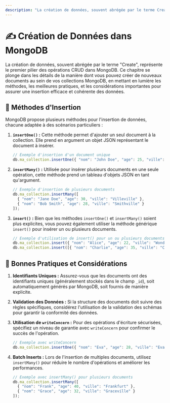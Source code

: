 ```yaml
---
description: "La création de données, souvent abrégée par le terme Create, représente le premier pilier des opérations CRUD dans MongoDB. Ce chapitre se plonge dans les détails de la manière dont vous pouvez créer de nouveaux documents au sein de vos collections MongoDB, en mettant en lumière les méthodes, les meilleures pratiques, et les considérations importantes pour assurer une insertion efficace et cohérente des données."
---
```


# ✍️ Création de Données dans MongoDB

La création de données, souvent abrégée par le terme "Create", représente le premier pilier des opérations CRUD dans MongoDB. Ce chapitre se plonge dans les détails de la manière dont vous pouvez créer de nouveaux documents au sein de vos collections MongoDB, en mettant en lumière les méthodes, les meilleures pratiques, et les considérations importantes pour assurer une insertion efficace et cohérente des données.

## 🍃 Méthodes d'Insertion

MongoDB propose plusieurs méthodes pour l'insertion de données, chacune adaptée à des scénarios particuliers :

1. **`insertOne()` :** Cette méthode permet d'ajouter un seul document à la collection. Elle prend en argument un objet JSON représentant le document à insérer.

    ```javascript copy
    // Exemple d'insertion d'un document unique
    db.ma_collection.insertOne({ "nom": "John Doe", "age": 25, "ville": "Villebourg" });
    ```

2. **`insertMany()` :** Utilisée pour insérer plusieurs documents en une seule opération, cette méthode prend un tableau d'objets JSON en tant qu'argument.

    ```javascript copy
    // Exemple d'insertion de plusieurs documents
    db.ma_collection.insertMany([
      { "nom": "Jane Doe", "age": 30, "ville": "Villeville" },
      { "nom": "Bob Smith", "age": 28, "ville": "Smithville" }
    ]);
    ```

3. **`insert()` :** Bien que les méthodes `insertOne()` et `insertMany()` soient plus explicites, vous pouvez également utiliser la méthode générique `insert()` pour insérer un ou plusieurs documents.

    ```javascript copy
    // Exemple d'utilisation de insert() pour un ou plusieurs documents
    db.ma_collection.insert({ "nom": "Alice", "age": 22, "ville": "Wonderland" });
    db.ma_collection.insert([{ "nom": "Charlie", "age": 35, "ville": "Charlottesville" }]);
    ```

## 🧪 Bonnes Pratiques et Considérations

1. **Identifiants Uniques :** Assurez-vous que les documents ont des identifiants uniques (généralement stockés dans le champ `_id`), soit automatiquement générés par MongoDB, soit fournis de manière explicite.

2. **Validation des Données :** Si la structure des documents doit suivre des règles spécifiques, considérez l'utilisation de la validation des schémas pour garantir la conformité des données.

3. **Utilisation de `writeConcern` :** Pour des opérations d'écriture sécurisées, spécifiez un niveau de garantie avec `writeConcern` pour confirmer le succès de l'opération.

    ```javascript copy
    // Exemple avec writeConcern
    db.ma_collection.insertOne({ "nom": "Eva", "age": 28, "ville": "Evaville" }, { writeConcern: { w: "majority" } });
    ```

4. **Batch Inserts :** Lors de l'insertion de multiples documents, utilisez `insertMany()` pour réduire le nombre d'opérations et améliorer les performances.

    ```javascript copy
    // Exemple avec insertMany() pour plusieurs documents
    db.ma_collection.insertMany([
      { "nom": "Frank", "age": 40, "ville": "Frankfurt" },
      { "nom": "Grace", "age": 32, "ville": "Graceville" }
    ]);
    ```